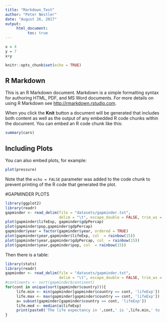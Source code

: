 ```yaml
---
title: "Markdown_Test"
author: "Peter Nestler"
date: "August 26, 2017"
output: 
     html_document:
          toc: true
---
```


```r
x = 4
y = 7
x+y
```

```r
knitr::opts_chunk$set(echo = TRUE)
```

## R Markdown

This is an R Markdown document. Markdown is a simple formatting syntax for authoring HTML, PDF, and MS Word documents. For more details on using R Markdown see <http://rmarkdown.rstudio.com>.

When you click the **Knit** button a document will be generated that includes both content as well as the output of any embedded R code chunks within the document. You can embed an R code chunk like this:

```r
summary(cars)
```

## Including Plots

You can also embed plots, for example:

```r
plot(pressure)
```

Note that the `echo = FALSE` parameter was added to the code chunk to prevent printing of the R code that generated the plot.

#GAPMINDER PLOTS

``` r

library(ggplot2)
library(readr)
gapminder <- read_delim(file = "datasets/gapminder.txt", 
                        delim = "\t", escape_double = FALSE, trim_ws = TRUE)
plot(gapminder$lifeExp, gapminder$gdpPercap)
plot(gapminder$pop,gapminder$gdpPercap)
gapminder$year = factor(gapminder$year, ordered = TRUE)
plot(gapminder$year,gapminder$lifeExp, col  = rainbow(15))
plot(gapminder$year,gapminder$gdpPercap, col  = rainbow(15))
plot(gapminder$year,gapminder$pop, col  = rainbow(15))
```

Then there is a table:

```r
library(stats)
library(readr)
gapminder <- read_delim(file = "datasets/gapminder.txt", 
                        delim = "\t", escape_double = FALSE, trim_ws = TRUE)
#continents <- sort(gapminder$continent)
for(cont in unique(sort(gapminder$country))){
     life.min <- min(gapminder[gapminder$country == cont, 'lifeExp'])
     life.max <- max(gapminder[gapminder$country == cont, 'lifeExp'])
     a= subset(gapminder[gapminder$country == cont, 'lifeExp'])
     life.med <- median(a$lifeExp)
     print(paste0('The life expectancy in ',cont,' is ',life.min,' to ',life.max,'. The median life expectancy is ',life.med,'.'))
}


```